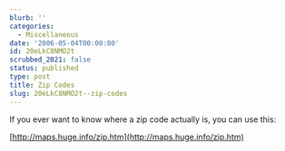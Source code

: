 ```yaml
---
blurb: ''
categories:
  - Miscellaneous
date: '2006-05-04T00:00:00'
id: 20eLkC8NMO2t
scrubbed_2021: false
status: published
type: post
title: Zip Codes
slug: 20eLkC8NMO2t--zip-codes
---
```


If you ever want to know where a zip code actually is, you can use
this:

[http://maps.huge.info/zip.htm](http://maps.huge.info/zip.htm)
